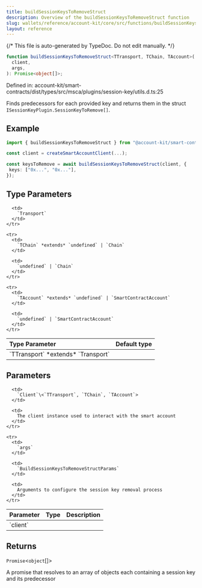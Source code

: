 ```yaml
---
title: buildSessionKeysToRemoveStruct
description: Overview of the buildSessionKeysToRemoveStruct function
slug: wallets/reference/account-kit/core/src/functions/buildSessionKeysToRemoveStruct
layout: reference
---
```


{/* This file is auto-generated by TypeDoc. Do not edit manually. */}

```ts
function buildSessionKeysToRemoveStruct<TTransport, TChain, TAccount>(
  client,
  args,
): Promise<object[]>;
```

Defined in: account-kit/smart-contracts/dist/types/src/msca/plugins/session-key/utils.d.ts:25

Finds predecessors for each provided key and returns them in the struct `ISessionKeyPlugin.SessionKeyToRemove[]`.

## Example

```ts
import { buildSessionKeysToRemoveStruct } from "@account-kit/smart-contracts";

const client = createSmartAccountClient(...);

const keysToRemove = await buildSessionKeysToRemoveStruct(client, {
 keys: ["0x...", "0x..."],
});
```

## Type Parameters

<table>
  <thead>
    <tr>
      <th align="left">Type Parameter</th>
      <th align="left">Default type</th>
    </tr>
  </thead>

  <tbody>
    <tr>
      <td>
        `TTransport` *extends* `Transport`
      </td>

      <td>
        `Transport`
      </td>
    </tr>

    <tr>
      <td>
        `TChain` *extends* `undefined` | `Chain`
      </td>

      <td>
        `undefined` | `Chain`
      </td>
    </tr>

    <tr>
      <td>
        `TAccount` *extends* `undefined` | `SmartContractAccount`
      </td>

      <td>
        `undefined` | `SmartContractAccount`
      </td>
    </tr>

  </tbody>
</table>

## Parameters

<table>
  <thead>
    <tr>
      <th align="left">Parameter</th>
      <th align="left">Type</th>
      <th align="left">Description</th>
    </tr>
  </thead>

  <tbody>
    <tr>
      <td>
        `client`
      </td>

      <td>
        `Client`\<`TTransport`, `TChain`, `TAccount`>
      </td>

      <td>
        The client instance used to interact with the smart account
      </td>
    </tr>

    <tr>
      <td>
        `args`
      </td>

      <td>
        `BuildSessionKeysToRemoveStructParams`
      </td>

      <td>
        Arguments to configure the session key removal process
      </td>
    </tr>

  </tbody>
</table>

## Returns

`Promise`\<`object`\[]>

A promise that resolves to an array of objects each containing a session key and its predecessor
